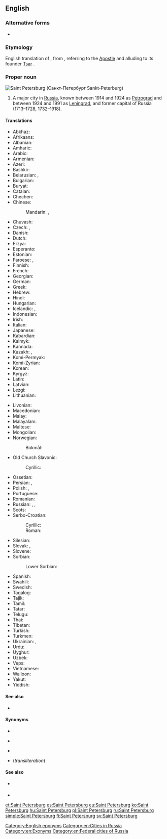==English==
{{wikipedia}}

===Alternative forms===
* {{alter|en|St. Petersburg|St. Petersburgh}}

===Etymology===
English translation of {{etyl|ru|en}} {{m|ru|Санкт-Петербу́рг}}, from {{etyl|de|en}} {{m|de|Sankt}} {{m|de|Peter|Peters}}{{m|de|Burg|burg|Saint Peter's City}}, referring to {{w|Saint Peter}} the [[Apostle]] and alluding to its founder [[tsar|Tsar]] {{w|Peter the Great}}.

===Proper noun===
[[Image:Spb collage.JPG|thumb|Saint Petersburg (Санкт-Петербург ''Sankt-Peterburg'')]]
{{en-proper noun|head=[[saint|Saint]] [[Petersburg]]}}

# A major city in [[Russia]], known between 1914 and 1924 as [[Petrograd]] and between 1924 and 1991 as [[Leningrad]], and former capital of Russia (1713–1728, 1732–1918).

====Translations====
{{trans-top|city}}
* Abkhaz: {{t|ab|Санқт-Петербург|sc=Cyrl}}
* Afrikaans: {{t|af|Sint Petersburg}}
* Albanian: {{t|sq|Shën Petersburgu|m}}
* Amharic: {{t|am|ሳንክት ፔቴርቡርግ|sc=Ethi}}
* Arabic: {{t|ar|سَانْت بُطْرُسْبُرْغ|m|tr=sant buṭrusburḡ}}
* Armenian: {{t|hy|Սանկտ Պետերբուրգ}}
* Azeri: {{t|az|Sankt-Peterburq}}
* Bashkir: {{t|ba|Санкт-Петербург|sc=Cyrl}}
* Belarusian: {{t|be|Санкт-Пецярбу́рг|m}}, {{t|be|Пецярбу́рг|m|sc=Cyrl}}
* Bulgarian: {{t|bg|Санкт Петербу́рг|m}}
* Buryat: {{t|bua|Саанкта-Петербүүргэ}}
* Catalan: {{t|ca|Sant Petersburg|m}}
* Chechen: {{t|ce|Петарбух}}
* Chinese:
*: Mandarin: {{t+|cmn|聖彼得堡|sc=Hani}}, {{t+|cmn|圣彼得堡|tr=Shèng-Bǐdebǎo|sc=Hani}}
* Chuvash: {{t|cv|Питӗрпурк|sc=Cyrl}}
* Czech: {{t|cs|Sankt Petěrburg|m}}, {{t+|cs|Petrohrad|m}}
* Danish: {{t|da|Sankt Petersborg}}
* Dutch: {{t+|nl|Sint-Petersburg}}
* Erzya: {{t|myv|Ине-Петрань ош}}
* Esperanto: {{t|eo|Sankt-Peterburgo}}
* Estonian: {{t+|et|Peterburi}}
* Faroese: {{t|fo|St. Pætursborg|f}}, {{t|fo|Sankta Pætursborg|f}}
* Finnish: {{t+|fi|Pietari}}
* French: {{t+|fr|Saint-Pétersbourg|m}}
* Georgian: {{t|ka|სანქტ-პეტერბურგი|sc=Geor}}
* German: {{t+|de|Sankt Petersburg|n}}
* Greek: {{t+|el|Αγία Πετρούπολη|f|sc=Grek}}
* Hebrew: {{t|he|סנט פטרסבורג|tr=sent petersburg}}
* Hindi: {{t|hi|सेंट पीटर्सबर्ग|tr=seṇṭ pīṭarsbarg}}
* Hungarian: {{t+|hu|Szentpétervár}}
* Icelandic: {{t|is|Sankti Pétursborg|f}}, {{t|is|Pétursborg|f}}
* Indonesian: {{t|id|St. Petersburg}}
* Irish: {{t|ga|Cathair Pheadair|f}}
* Italian: {{t+|it|San Pietroburgo|m}}
* Japanese: {{t|ja|サンクトペテルブルク|tr=Sankuto-Peteruburuku}}
* Kabardian: {{t|kbd|Бытырбыху}}
* Kalmyk: {{t|xal|Санкт-Петербург}}
* Kannada: {{t|kn|ಸೇಂಟ್ ಪೀಟರ್ಸ್‌ಬರ್ಗ್|sc=Knda}}
* Kazakh: {{t|kk|Санкт-Петербург|sc=Cyrl}}, {{t|kk|Сән-Питербор|sc=Cyrl}}
* Komi-Permyak: {{t|koi|Петыркар}}
* Komi-Zyrian: {{t|kpv|Петыркар}}
* Korean: {{t+|ko|상트페테르부르크|tr=Sangteupetereubureugeu|sc=Hang}}
* Kyrgyz: {{t|ky|Санкт-Петербург|sc=Cyrl}}
* Latin: {{t|la|Petropolis|m}}
* Latvian: {{t|lv|Sanktpēterburga|f}}
* Lezgi: {{t|lez|Санкт-Петербург|sc=Cyrl}}
* Lithuanian: {{t|lt|Sankt Peterburgas|m}}
{{trans-mid}}
* Livonian: {{t|liv|Pētõrburg}}
* Macedonian: {{t|mk|Санкт Пе́тербург|m}}
* Malay: {{t|ms|Saint Petersburg}}
* Malayalam: {{t|ml|സെന്റ് പീറ്റേഴ്സ്ബര്‍ഗ്|sc=Mlym}}
* Maltese: {{t|mt|San Pietruburgu|m}}
* Mongolian: {{t|mn|Санкт-Петербург|sc=Cyrl}}
* Norwegian:
*: Bokmål: {{t|nb|St. Petersburg}}
* Old Church Slavonic:
*: Cyrillic: {{t|cu|Санкт-Пєтєрбѹргъ|m|sc=Cyrs}}
* Ossetian: {{t|os|Бетъырбух|sc=Cyrl}}
* Persian: {{t+|fa|سن پترزبورگ|tr=San Peterzburg}}, {{t|fa|پتل پورت|tr=Petel Port|sc=fa-Arab}} {{qualifier|dated}}
* Polish: {{t+|pl|Petersburg|m}}, {{t|pl|Sankt Petersburg|m}}
* Portuguese: {{t|pt|São Petersburgo|f}}
* Romanian: {{t|ro|Petersburg}}
* Russian: {{t+|ru|Санкт-Петербу́рг|m}}, {{t+|ru|Петербу́рг|m}}, {{t+|ru|Пи́тер|m}} {{qualifier|colloquial}}
* Scots: {{t|sco|Saunt Petersburg}}
* Serbo-Croatian:
*: Cyrillic: {{t|sh|Санкт Петербург|m|sc=Cyrl}}
*: Roman: {{t+|sh|Sankt Peterburg|m}}
* Silesian: {{t|szl|Pejtersburg|m}}
* Slovak: {{t|sk|Sankt Peterburg|m}}, {{t|sk|Petrohrad|m}}
* Slovene: {{t|sl|Sankt Peterburg|m}}
* Sorbian:
*: Lower Sorbian: {{t|dsb|Sankt Petersburg|m}}
* Spanish: {{t+|es|San Petersburgo|m}}
* Swahili: {{t|sw|Sankt Peterburg}}
* Swedish: {{t|sv|Sankt Petersburg}}
* Tagalog: {{t|tl|San Petersburgo}}
* Tajik: {{t|tg|Санкт-Петербург|sc=Cyrl}}
* Tamil: {{t|ta|சென் பீட்டர்ஸ்பேர்க்}}
* Tatar: {{t|tt|Санкт-Петербург|sc=Cyrl}}
* Telugu: {{t|te|సెయింట్ పీటర్స్‌బర్గ్}}
* Thai: {{t|th|เซนต์ปีเตอร์สเบิร์ก|tr=sayn-bpeedtêrsàbèrk}}
* Tibetan: {{t|bo|སན་པི་ཏི་པོག|sc=Tibt}}
* Turkish: {{t|tr|St. Petersburg}}
* Turkmen: {{t|tk|Sankt-Peterburg}}
* Ukrainian: {{t|uk|Санкт-Петербу́рг|m}}, {{t|uk|Петербу́рг|m|sc=Cyrl}}
* Urdu: {{t|ur|سینٹ پیٹرز برگ}}
* Uyghur: {{t|ug|سانكت پېتېربۇرگ|sc=ug-Arab}}
* Uzbek: {{t|uz|Sankt-Peterburg}}
* Veps: {{t|vep|Piter}}
* Vietnamese: {{t|vi|Sankt-Peterburg}}
* Walloon: {{t|wa|Sint Petersbork}}
* Yakut: {{t|sah|Санкт-Петербург|sc=Cyrl}}
* Yiddish: {{t|yi|פּעטערבורג|sc=Hebr|tr=peterburg}}
{{trans-bottom}}

====See also====
* {{l|en|Sankt-Peterburg}}

====Synonyms====
* {{l|en|St. Petersburg}}
* {{l|en|Petersburg}} {{qualifier|informal}}
* {{l|en|Piter}} {{qualifier|colloquial}}
* {{l|en|Sankt-Peterburg}} (''transliteration'')

====See also====
* {{l|en|Leningrad}} {{qualifier|historical name of the city, still the name of the surrounding oblast}}
* {{l|en|Petrograd}}

[[Category:English eponyms]]
[[Category:en:Cities in Russia]]
[[Category:en:Exonyms]]
[[Category:en:Federal cities of Russia]]

[[et:Saint Petersburg]]
[[es:Saint Petersburg]]
[[eu:Saint Petersburg]]
[[ko:Saint Petersburg]]
[[hu:Saint Petersburg]]
[[pl:Saint Petersburg]]
[[ru:Saint Petersburg]]
[[simple:Saint Petersburg]]
[[fi:Saint Petersburg]]
[[sv:Saint Petersburg]]